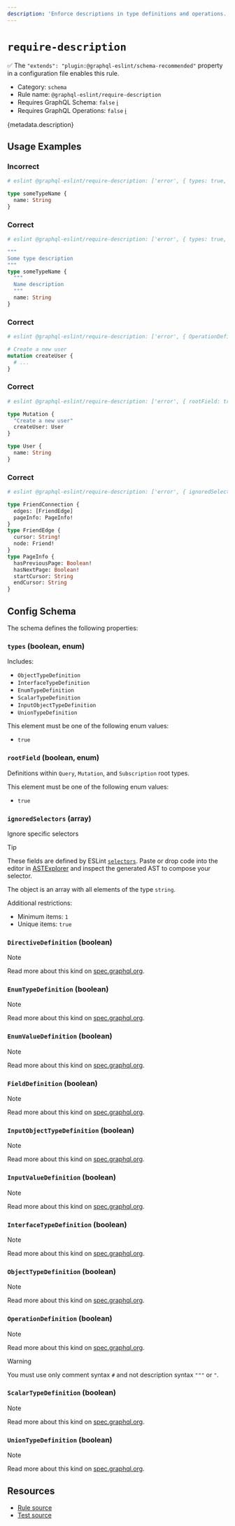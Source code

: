 ```yaml
---
description: 'Enforce descriptions in type definitions and operations.'
---
```


# `require-description`

✅ The `"extends": "plugin:@graphql-eslint/schema-recommended"` property in a configuration file
enables this rule.

- Category: `schema`
- Rule name: `@graphql-eslint/require-description`
- Requires GraphQL Schema: `false`
  [ℹ️](/docs/getting-started#extended-linting-rules-with-graphql-schema)
- Requires GraphQL Operations: `false`
  [ℹ️](/docs/getting-started#extended-linting-rules-with-siblings-operations)

{metadata.description}

## Usage Examples

### Incorrect

```graphql
# eslint @graphql-eslint/require-description: ['error', { types: true, FieldDefinition: true }]

type someTypeName {
  name: String
}
```

### Correct

```graphql
# eslint @graphql-eslint/require-description: ['error', { types: true, FieldDefinition: true }]

"""
Some type description
"""
type someTypeName {
  """
  Name description
  """
  name: String
}
```

### Correct

```graphql
# eslint @graphql-eslint/require-description: ['error', { OperationDefinition: true }]

# Create a new user
mutation createUser {
  # ...
}
```

### Correct

```graphql
# eslint @graphql-eslint/require-description: ['error', { rootField: true }]

type Mutation {
  "Create a new user"
  createUser: User
}

type User {
  name: String
}
```

### Correct

```graphql
# eslint @graphql-eslint/require-description: ['error', { ignoredSelectors: ['[type=ObjectTypeDefinition][name.value=PageInfo]', '[type=ObjectTypeDefinition][name.value=/(Connection|Edge)$/]'] }]

type FriendConnection {
  edges: [FriendEdge]
  pageInfo: PageInfo!
}
type FriendEdge {
  cursor: String!
  node: Friend!
}
type PageInfo {
  hasPreviousPage: Boolean!
  hasNextPage: Boolean!
  startCursor: String
  endCursor: String
}
```

## Config Schema

The schema defines the following properties:

### `types` (boolean, enum)

Includes:

- `ObjectTypeDefinition`
- `InterfaceTypeDefinition`
- `EnumTypeDefinition`
- `ScalarTypeDefinition`
- `InputObjectTypeDefinition`
- `UnionTypeDefinition`

This element must be one of the following enum values:

- `true`

### `rootField` (boolean, enum)

Definitions within `Query`, `Mutation`, and `Subscription` root types.

This element must be one of the following enum values:

- `true`

### `ignoredSelectors` (array)

Ignore specific selectors

> [!TIP]
>
> These fields are defined by ESLint
> [`selectors`](https://eslint.org/docs/developer-guide/selectors). Paste or drop code into the
> editor in [ASTExplorer](https://astexplorer.net) and inspect the generated AST to compose your
> selector.

The object is an array with all elements of the type `string`.

Additional restrictions:

- Minimum items: `1`
- Unique items: `true`

### `DirectiveDefinition` (boolean)

> [!NOTE]
>
> Read more about this kind on
> [spec.graphql.org](https://spec.graphql.org/October2021/#DirectiveDefinition).

### `EnumTypeDefinition` (boolean)

> [!NOTE]
>
> Read more about this kind on
> [spec.graphql.org](https://spec.graphql.org/October2021/#EnumTypeDefinition).

### `EnumValueDefinition` (boolean)

> [!NOTE]
>
> Read more about this kind on
> [spec.graphql.org](https://spec.graphql.org/October2021/#EnumValueDefinition).

### `FieldDefinition` (boolean)

> [!NOTE]
>
> Read more about this kind on
> [spec.graphql.org](https://spec.graphql.org/October2021/#FieldDefinition).

### `InputObjectTypeDefinition` (boolean)

> [!NOTE]
>
> Read more about this kind on
> [spec.graphql.org](https://spec.graphql.org/October2021/#InputObjectTypeDefinition).

### `InputValueDefinition` (boolean)

> [!NOTE]
>
> Read more about this kind on
> [spec.graphql.org](https://spec.graphql.org/October2021/#InputValueDefinition).

### `InterfaceTypeDefinition` (boolean)

> [!NOTE]
>
> Read more about this kind on
> [spec.graphql.org](https://spec.graphql.org/October2021/#InterfaceTypeDefinition).

### `ObjectTypeDefinition` (boolean)

> [!NOTE]
>
> Read more about this kind on
> [spec.graphql.org](https://spec.graphql.org/October2021/#ObjectTypeDefinition).

### `OperationDefinition` (boolean)

> [!NOTE]
>
> Read more about this kind on
> [spec.graphql.org](https://spec.graphql.org/October2021/#OperationDefinition).

> [!WARNING]
>
> You must use only comment syntax `#` and not description syntax `"""` or `"`.

### `ScalarTypeDefinition` (boolean)

> [!NOTE]
>
> Read more about this kind on
> [spec.graphql.org](https://spec.graphql.org/October2021/#ScalarTypeDefinition).

### `UnionTypeDefinition` (boolean)

> [!NOTE]
>
> Read more about this kind on
> [spec.graphql.org](https://spec.graphql.org/October2021/#UnionTypeDefinition).

## Resources

- [Rule source](https://github.com/dimaMachina/graphql-eslint/tree/master/packages/plugin/src/rules/require-description.ts)
- [Test source](https://github.com/dimaMachina/graphql-eslint/tree/master/packages/plugin/__tests__/require-description.spec.ts)
